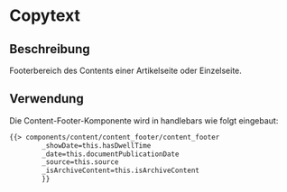 
<Meta of={ContentFooterStories} />

# Copytext

## Beschreibung

Footerbereich des Contents einer Artikelseite oder Einzelseite. 

## Verwendung

Die Content-Footer-Komponente wird in handlebars wie folgt eingebaut:

```html
{{> components/content/content_footer/content_footer
        _showDate=this.hasDwellTime
        _date=this.documentPublicationDate
        _source=this.source
        _isArchiveContent=this.isArchiveContent
        }} 
```

<Canvas withToolbar>
    <Story of={ContentFooterStories.Default} />
</Canvas>

<ArgTypes story="default" />
